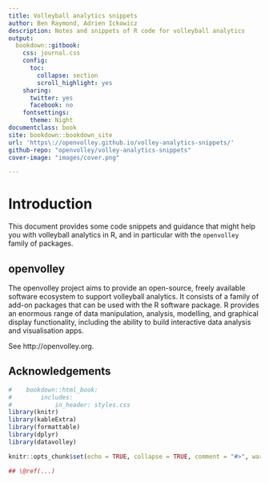 ```yaml
---
title: Volleyball analytics snippets
author: Ben Raymond, Adrien Ickowicz
description: Notes and snippets of R code for volleyball analytics
output:
  bookdown::gitbook:
    css: journal.css
    config:
      toc:
        collapse: section
        scroll_highlight: yes
    sharing:
      twitter: yes
      facebook: no
    fontsettings:
      theme: Night
documentclass: book
site: bookdown::bookdown_site
url: 'https\://openvolley.github.io/volley-analytics-snippets/'
github-repo: "openvolley/volley-analytics-snippets"
cover-image: "images/cover.png"

---
```


# Introduction

This document provides some code snippets and guidance that might help you with volleyball analytics in R, and in particular with the `openvolley` family of packages.

## openvolley {-}

The openvolley project aims to provide an open-source, freely available software ecosystem to support volleyball analytics. It consists of a family of add-on packages that can be used with the R software package. R provides an enormous range of data manipulation, analysis, modelling, and graphical display functionality, including the ability to build interactive data analysis and visualisation apps.

See http://openvolley.org.

## Acknowledgements {-}




```r
#    bookdown::html_book:
#        includes:
#            in_header: styles.css
library(knitr)
library(kableExtra)
library(formattable)
library(dplyr)
library(datavolley)

knitr::opts_chunk$set(echo = TRUE, collapse = TRUE, comment = "#>", warning = FALSE, message = FALSE)

## \@ref(...)

```
